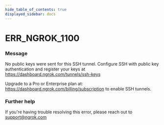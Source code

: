 ```yaml
---
hide_table_of_contents: true
displayed_sidebar: docs
---
```



# ERR_NGROK_1100

### Message

No public keys were sent for this SSH tunnel.
Configure SSH with public key authentication and register your keys at https://dashboard.ngrok.com/tunnels/ssh-keys

Upgrade to a Pro or Enterprise plan at: https://dashboard.ngrok.com/billing/subscription to enable SSH tunnels.

<ErrorDetails error="err_ngrok_1100" />

### Further help

If you're having trouble resolving this error, please reach out to [support@ngrok.com](mailto:support@ngrok.com?subject=Help%20with%20ERR_NGROK_1100)
